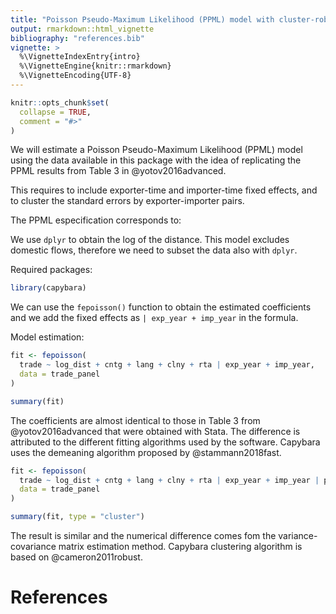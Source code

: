```yaml
---
title: "Poisson Pseudo-Maximum Likelihood (PPML) model with cluster-robust standard errors"
output: rmarkdown::html_vignette
bibliography: "references.bib"
vignette: >
  %\VignetteIndexEntry{intro}
  %\VignetteEngine{knitr::rmarkdown}
  %\VignetteEncoding{UTF-8}
---
```


```r
knitr::opts_chunk$set(
  collapse = TRUE,
  comment = "#>"
)
```

We will estimate a Poisson Pseudo-Maximum Likelihood (PPML) model using the
data available in this package with the idea of replicating the PPML results
from Table 3 in @yotov2016advanced.

This requires to include exporter-time and importer-time fixed effects, and to
cluster the standard errors by exporter-importer pairs.

The PPML especification corresponds to:
\begin{align}
X_{ij,t} =& \:\exp\left[\beta_1 \log(DIST)_{i,j} + \beta_2 CNTG_{i,j} +\right.\\
\text{ }& \:\left.\beta_3 LANG_{i,j} + \beta_4 CLNY_{i,j} + \pi_{i,t} + \chi_{i,t}\right] \times \varepsilon_{ij,t}.
\end{align}

We use `dplyr` to obtain the log of the distance. This model excludes
domestic flows, therefore we need to subset the data also with `dplyr`.

Required packages:

```r
library(capybara)
```

We can use the `fepoisson()` function to obtain the estimated coefficients
and we add the fixed effects as `| exp_year + imp_year` in the formula.

Model estimation:

```r
fit <- fepoisson(
  trade ~ log_dist + cntg + lang + clny + rta | exp_year + imp_year,
  data = trade_panel
)

summary(fit)
```

The coefficients are almost identical to those in Table 3 from
@yotov2016advanced that were obtained with Stata. The difference is attributed
to the different fitting algorithms used by the software. Capybara
uses the demeaning algorithm proposed by @stammann2018fast.

```r
fit <- fepoisson(
  trade ~ log_dist + cntg + lang + clny + rta | exp_year + imp_year | pair,
  data = trade_panel
)

summary(fit, type = "cluster")
```

The result is similar and the numerical difference comes fom the 
variance-covariance matrix estimation method. Capybara clustering
algorithm is based on @cameron2011robust.

# References
